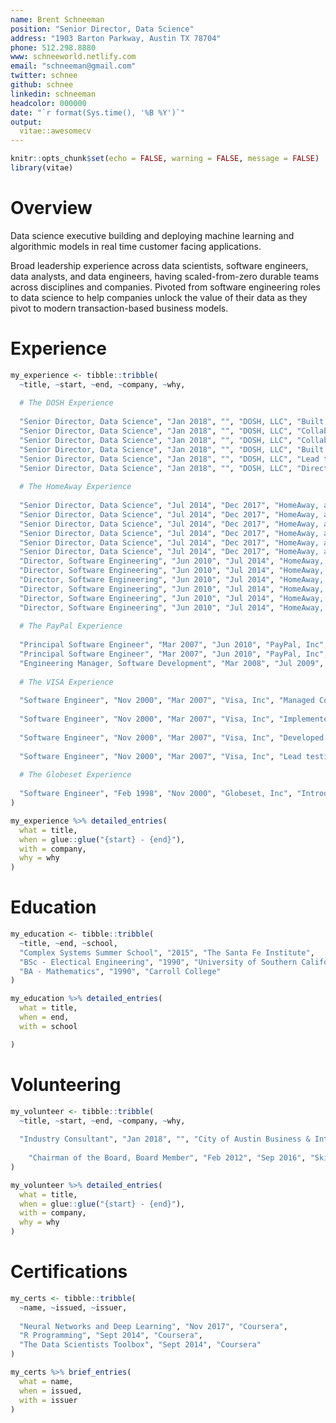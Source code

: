 ```yaml
---
name: Brent Schneeman
position: "Senior Director, Data Science"
address: "1903 Barton Parkway, Austin TX 78704"
phone: 512.298.8880
www: schneeworld.netlify.com
email: "schneeman@gmail.com"
twitter: schnee
github: schnee
linkedin: schneeman
headcolor: 000000
date: "`r format(Sys.time(), '%B %Y')`"
output: 
  vitae::awesomecv
---
```


```r
knitr::opts_chunk$set(echo = FALSE, warning = FALSE, message = FALSE)
library(vitae)
```

# Overview

Data science executive building and deploying machine learning and algorithmic models in real time customer facing applications. 

Broad leadership experience across data scientists, software engineers, data analysts, and data engineers, having scaled-from-zero durable teams across disciplines and companies. Pivoted from software engineering roles to data science to help companies unlock the value of their data as they pivot to modern transaction-based business models.
 
# Experience

```r
my_experience <- tibble::tribble(
  ~title, ~start, ~end, ~company, ~why,
  
  # The DOSH Experience
  
  "Senior Director, Data Science", "Jan 2018", "", "DOSH, LLC", "Built a 9-person diverse team of Data Scientists, Data Analysts, and Data Engineers, all focused on evolving Dosh to a more data- and algorithmic-oriented company. The Data and Analytics team was responsible for Data Science, Business Intelligence and Data Engineering (e.g. building the data warehouse and data lake)",
  "Senior Director, Data Science", "Jan 2018", "", "DOSH, LLC", "Collaborated with key business stakeholders to generate marketing campaigns, financial models, sales models, and investor-deck content",
  "Senior Director, Data Science", "Jan 2018", "", "DOSH, LLC", "Collaborated with technical stakeholders to create a data warehouse from application data and to create data pipelines feeding location data to S3 buckets for graph analysis. Eliminated redundant RDBMS systems in-favor of AWS Redshift",
  "Senior Director, Data Science", "Jan 2018", "", "DOSH, LLC", "Built xgboost-based models predicting offer redemption (transactions) and deeply analyzed fraudulent behaviors and referral networks",
  "Senior Director, Data Science", "Jan 2018", "", "DOSH, LLC", "Lead transformation of company dashboards from 'vanity-metrics' to business-focused KPIs",
  "Senior Director, Data Science", "Jan 2018", "", "DOSH, LLC", "Directed Data Science efforts in predicting causal impact of multi-vendor markets and price elasticity",
  
  # The HomeAway Experience
  
  "Senior Director, Data Science", "Jul 2014", "Dec 2017", "HomeAway, an Expedia Company", "Strengthened Algorithmic and Machine Learning muscle through project-based leadership. Partnering with disparate product lines to answer questions quicker, and find new questions faster. Evangelized data-informed decision making across company and with key executives, leading to the formation of the HomeAway Data Science Team. Built and directed 25 person team consisting of Data Scientists and Machine Learning Engineers",
  "Senior Director, Data Science", "Jul 2014", "Dec 2017", "HomeAway, an Expedia Company", "Projects included competitive intelligence, fraud detection, unstructured and semi-structured data mining, search result ranking, photo analysis, price predictions",
  "Senior Director, Data Science", "Jul 2014", "Dec 2017", "HomeAway, an Expedia Company", "Bayesian and frequentist multi-variate test analysis",
  "Senior Director, Data Science", "Jul 2014", "Dec 2017", "HomeAway, an Expedia Company", "Introduced natural language processing, machine learning and defensible statistical inference",
  "Senior Director, Data Science", "Jul 2014", "Dec 2017", "HomeAway, an Expedia Company", "Created and lead 100+ volunteer \"science club\", all trying to swipe right for science",
  "Senior Director, Data Science", "Jul 2014", "Dec 2017", "HomeAway, an Expedia Company", "Partnered with the UT McCombs School of Business, providing guidance and data for the Business Analytics program participant capstone projects. Acted as an external ambassador through public speaking at various events. Built internal crediblity around a scientific method to AB Testing and algorithmic approached to business problems",
  "Director, Software Engineering", "Jun 2010", "Jul 2014", "HomeAway, an Expedia Company", "Directed 25-person team responsible for the Orders and Payments Platform services. The team consisted of Engineers and Architects of all levels and areas in \"the stack\" (UX/UI, web-tier, service layer, ...)",
  "Director, Software Engineering", "Jun 2010", "Jul 2014", "HomeAway, an Expedia Company", "Worked closely with CFO, CTO, and CPO as the services handled much of HomeAway's revenue",
  "Director, Software Engineering", "Jun 2010", "Jul 2014", "HomeAway, an Expedia Company", "Lead development and enhancement of PCI Compliant \"payment island\". Architected and implemented payment gateway router which sends transactions from clients to any one of several payment gateways (e.g. Cybersource, Payflow Pro, Yapstone, and Trident)",
  "Director, Software Engineering", "Jun 2010", "Jul 2014", "HomeAway, an Expedia Company", "Established HomeAway Inventions Program, which is responsible for identifying, cataloging and protecting intellectual property. Sole- or Co-Inventor on several pre-patent inventions",
  "Director, Software Engineering", "Jun 2010", "Jul 2014", "HomeAway, an Expedia Company", "Technical member of global payment processor negotiation team, responsible for technical evaluation and diligence for HomeAway's successful selection of a global payment processor",
  "Director, Software Engineering", "Jun 2010", "Jul 2014", "HomeAway, an Expedia Company", "Team Lead delivering Unified Payments Services, PCI and SOX compliance, and migrating vertical payment flows to common service-based API",
  
  # The PayPal Experience
  
  "Principal Software Engineer", "Mar 2007", "Jun 2010", "PayPal, Inc", "Implemented two-factor authentication system (via hardware token) for PayPal and eBay",
  "Principal Software Engineer", "Mar 2007", "Jun 2010", "PayPal, Inc", "Scrummaster for next-gen (now current gen) view-layer technology",
  "Engineering Manager, Software Development", "Mar 2008", "Jul 2009", "PayPal, Inc", "Lead development of the content management system for PayPal's marketing department",
  
  # The VISA Experience
  
  "Software Engineer", "Nov 2000", "Mar 2007", "Visa, Inc", "Managed Corporate Card Expense Reporting service for large, multi-national financial institutions",
  
  "Software Engineer", "Nov 2000", "Mar 2007", "Visa, Inc", "Implemented central directory server for Verified by Visa",
  
  "Software Engineer", "Nov 2000", "Mar 2007", "Visa, Inc", "Developed reference standard Directory Server for Verified by Visa(tm) implementation of the Three D Secure payment protocol",
  
  "Software Engineer", "Nov 2000", "Mar 2007", "Visa, Inc", "Lead testing and qualification efforts for Verified by Visa(tm) certifications",
  
  # The Globeset Experience
  
  "Software Engineer", "Feb 1998", "Nov 2000", "Globeset, Inc", "Introduced Java to the development process. Wrote monitor applications to ensure highly-available services",
)

my_experience %>% detailed_entries(
  what = title,
  when = glue::glue("{start} - {end}"),
  with = company, 
  why = why
)

```

# Education

```r

my_education <- tibble::tribble(
  ~title, ~end, ~school,
  "Complex Systems Summer School", "2015", "The Santa Fe Institute",
  "BSc - Electical Engineering", "1990", "University of Southern California",
  "BA - Mathematics", "1990", "Carroll College"
)

my_education %>% detailed_entries(
  what = title,
  when = end,
  with = school

)

```

# Volunteering

```r

my_volunteer <- tibble::tribble(
  ~title, ~start, ~end, ~company, ~why,
  
  "Industry Consultant", "Jan 2018", "", "City of Austin Business & International Affairs Focus Group", "Focusing on Austin TX's outreach to both business and international affairs", 
  
    "Chairman of the Board, Board Member", "Feb 2012", "Sep 2016", "Skillpoint Alliance", "Skillpoint Alliance builds partnerships between industry, education, and the community to provide a more qualified workforce for Central Texas"
)

my_volunteer %>% detailed_entries(
  what = title,
  when = glue::glue("{start} - {end}"),
  with = company, 
  why = why
)
```

# Certifications

```r


my_certs <- tibble::tribble(
  ~name, ~issued, ~issuer,
  
  "Neural Networks and Deep Learning", "Nov 2017", "Coursera",
  "R Programming", "Sept 2014", "Coursera",
  "The Data Scientists Toolbox", "Sept 2014", "Coursera"
)

my_certs %>% brief_entries(
  what = name,
  when = issued,
  with = issuer
)
```
